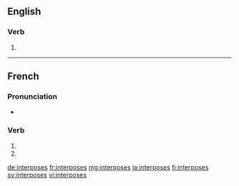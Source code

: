 {{also|interposés}}
==English==

===Verb===
{{head|en|verb form}}

# {{en-third-person singular of|interpose}}

----

==French==

===Pronunciation===
* {{homophones|lang=fr|interpose|interposent}}

===Verb===
{{fr-verb-form}}

# {{inflection of|interposer||2|s|pres|indc|lang=fr}}
# {{inflection of|interposer||2|s|pres|subj|lang=fr}}

[[de:interposes]]
[[fr:interposes]]
[[mg:interposes]]
[[ja:interposes]]
[[fi:interposes]]
[[sv:interposes]]
[[vi:interposes]]